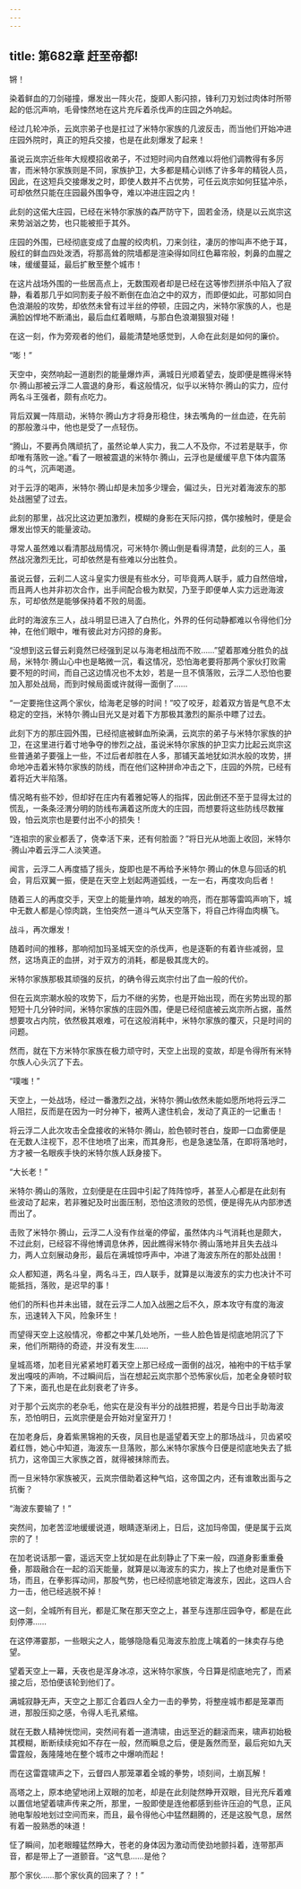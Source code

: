 ```yaml
---
---
---
```

title: 第682章 赶至帝都!
---



锵！

染着鲜血的刀剑碰撞，爆发出一阵火花，旋即人影闪掠，锋利刀刃划过肉体时所带起的低沉声响，毛骨悚然地在这片充斥着杀伐声的庄园之外响起。

经过几轮冲杀，云岚宗弟子也是扛过了米特尔家族的几波反击，而当他们开始冲进庄园外院时，真正的短兵交接，也是在此刻爆发了起来！

虽说云岚宗近些年大规模招收弟子，不过短时间内自然难以将他们调教得有多厉害，而米特尔家族则是不同，家族护卫，大多都是精心训练了许多年的精锐人员，因此，在这短兵交接爆发之时，即使人数并不占优势，可任云岚宗如何狂猛冲杀，可却依然只能在庄园最外围争夺，难以冲进庄园之内！

此刻的这偌大庄园，已经在米特尔家族的森严防守下，固若金汤，绕是以云岚宗这来势汹汹之势，也只能被拒于其外。

庄园的外围，已经彻底变成了血腥的绞肉机，刀来剑往，凄厉的惨叫声不绝于耳，殷红的鲜血四处泼洒，将那高耸的院墙都是渲染得如同红色幕帘般，刺鼻的血腥之味，缓缓蔓延，最后扩散至整个城市！

在这片战场外围的一些居高点上，无数围观者却是已经在这等惨烈拼杀中陷入了寂静，看着那几乎如同割麦子般不断倒在血泊之中的双方，而即便如此，可那如同白色浪潮般的攻势，却依然未曾有过半丝的停顿，庄园之内，米特尔家族的人，也是满脸凶悍地不断涌出，最后血红着眼睛，与那白色浪潮狠狠对碰！

在这一刻，作为旁观者的他们，最能清楚地感觉到，人命在此刻是如何的廉价。

“嘭！”

天空中，突然响起一道剧烈的能量爆炸声，满城日光顺着望去，旋即便是瞧得米特尔·腾山那被云浮二人震退的身形，看这般情况，似乎以米特尔·腾山的实力，应付两名斗王强者，颇有点吃力。

背后双翼一阵扇动，米特尔·腾山方才将身形稳住，抹去嘴角的一丝血迹，在先前的那般激斗中，他也是受了一点轻伤。

“腾山，不要再负隅顽抗了，虽然论单人实力，我二人不及你，不过若是联手，你却唯有落败一途。”看了一眼被震退的米特尔·腾山，云浮也是缓缓平息下体内震荡的斗气，沉声喝道。

对于云浮的喝声，米特尔·腾山却是未加多少理会，偏过头，日光对着海波东的那处战圈望了过去。

此刻的那里，战况比这边更加激烈，模糊的身影在天际闪掠，偶尔接触时，便是会爆发出惊天的能量波动。

寻常人虽然难以看清那战局情况，可米特尔·腾山倒是看得清楚，此刻的三人，虽然战况激烈无比，可却依然是有些难以分出胜负。

虽说云督，云刹二人这斗皇实力很是有些水分，可毕竟两人联手，威力自然倍增，而且两人也并非初次合作，出手间配合极为默契，乃至于即便单人实力远逊海波东，可却依然是能够保持着不败的局面。

此时的海波东三人，战斗明显已进入了白热化，外界的任何动静都难以令得他们分神，在他们眼中，唯有彼此对方闪掠的身影。

“没想到这云督云刹竟然已经强到足以与海老相战而不败……”望着那难分胜负的战局，米特尔·腾山心中也是略微一沉，看这情况，恐怕海老要将那两个家伙打败需要不短的时间，而自己这边情况也不太妙，若是一旦不慎落败，云浮二人恐怕也要加入那处战局，而到时候局面或许就得一面倒了……

“一定要拖住这两个家伙，给海老足够的时间！”咬了咬牙，趁着双方皆是气息不太稳定的空挡，米特尔·腾山目光又是对着下方那极其激烈的厮杀中瞟了过去。

此刻下方的那庄园外围，已经彻底被鲜血所染满，云岚宗的弟子与米特尔家族的护卫，在这里进行着寸地争夺的惨烈之战，虽说米特尔家族的护卫实力比起云岚宗这些普通弟子要强上一些，不过后者却胜在人多，那铺天盖地犹如洪水般的攻势，拼命地冲击着米特尔家族的防线，而在他们这种拼命冲击之下，庄园的外院，已经有着将近大半陷落。

情况略有些不妙，但却好在庄内有着雅妃等人的指挥，因此倒还不至于显得太过的慌乱，一条条泾渭分明的防线布满着这所庞大的庄园，而想要将这些防线尽数摧毁，怕云岚宗也是要付出不小的损失！

“连祖宗的家业都丢了，侥幸活下来，还有何脸面？”将日光从地面上收回，米特尔·腾山冲着云浮二人淡笑道。

闻言，云浮二人再度插了摇头，旋即也是不再给予米特尔·腾山的休息与回话的机会，背后双翼一振，便是在天空上划起两道弧线，一左一右，再度攻向后者！

随着三人的再度交手，天空上的能量炸响，越发的响亮，而在那等雷鸣声响下，城中无数人都是心惊肉跳，生怕突然一道斗气从天空落下，将自己炸得血肉横飞。

战斗，再次爆发！

随着时间的推移，那响彻加玛圣城天空的杀伐声，也是逐靳的有着许些减弱，显然，这场真正的血拼，对于双方的消耗，都是极其庞大的。

米特尔家族那极其顽强的反抗，的确令得云岚宗付出了血一般的代价。

但在云岚宗潮水般的攻势下，后力不继的劣势，也是开始出现，而在劣势出现的那短短十几分钟时间，米特尔家族的庄园外围，便是已经彻底被云岚宗所占据，虽然想要攻占内院，依然极其艰难，可在这般消耗中，米特尔家族的覆灭，只是时间的问题。

然而，就在下方米特尔家族在极力顽守时，天空上出现的变故，却是令得所有米特尔族人心头沉了下去。

“噗嗤！”

天空上，一处战场，经过一番激烈之战，米特尔·腾山依然未能如愿所地将云浮二人阻拦，反而是在因为一时分神下，被两人逮住机会，发动了真正的一记重击！

将云浮二人此次攻击全盘接收的米特尔·腾山，脸色顿时苍白，旋即一口血雾便是在无数人注视下，忍不住地喷了出来，而其身形，也是急速坠落，在即将落地时，方才被一名眼疾手快的米特尔族人跃身接下。

“大长老！”

米特尔·腾山的落败，立刻便是在庄园中引起了阵阵惊呼，甚至人心都是在此刻有些波动了起来，若非雅妃及时出面压制，恐怕这溃败的恐慌，便是得先从内部渗透而出了。

击败了米特尔·腾山，云浮二人没有作丝毫的停留，虽然体内斗气消耗也是颇大，不过此刻，已经容不得他博调息休养，因此瞧得米特尔·腾山落地并且失去战斗力，两人立刻展动身形，最后在满城惊呼声中，冲进了海波东所在的那处战圉！

众人都知道，两名斗皇，两名斗王，四人联手，就算是以海波东的实力也决计不可能抵挡，落败，是迟早的事！

他们的所料也并未出错，就在云浮二人加入战圈之后不久，原本攻守有度的海波东，迅速转入下风，险象环生！

而望得天空上这般情况，帝都之中某几处地所，一些人脸色皆是彻底地阴沉了下来，他们所期待的奇迹，并没有发生……

皇城高塔，加老目光紧紧地盯着天空上那已经成一面倒的战况，袖袍中的干枯手掌发出嘎吱的声响，不过瞬间后，当在想起云岚宗那个恐怖家伙后，加老全身顿时软了下来，面孔也是在此刻衰老了许多。

对于那个云岚宗的老杂毛，他实在是没有半分的战胜把握，若是今日出手助海波东，恐怕明日，云岚宗便是会开始对皇室开刀！

在加老身后，身着紫黑锦袍的夭夜，凤目也是遥望着天空上的那场战斗，贝齿紧咬着红唇，她心中知道，海波东一旦落败，那么米特尔家族今日便是彻底地失去了抵抗力，这帝国三大家族之首，就得被抹除而去。

而一旦米特尔家族被灭，云岚宗借助着这种气焰，这帝国之内，还有谁敢出面与之抗衡？

“海波东要输了！”

突然间，加老苦涩地缓缓说道，眼睛逐渐闭上，日后，这加玛帝国，便是属于云岚宗的了！

在加老说话那一霎，遥远天空上犹如是在此刻静止了下来一般，四道身影重重叠叠，那趿融合在一起的滔天能量，就算是以海波东的实力，挨上了也绝对是重伤下场，而且，在拳影挥动间，那股气势，也已经彻底地锁定海波东，因此，这四人合力一击，他已经逃脱不掉！

这一刻，全城所有目光，都是汇聚在那天空之上，甚至与连那庄园争夺，都是在此刻停滞……

在这停滞霎那，一些眼尖之人，能够隐隐看见海波东脸庞上噙着的一抹卖存与绝望。

望着天空上一幕，夭夜也是浑身冰凉，这米特尔家族，今日算是彻底地完了，而紧接之后，恐怕便该轮到他们了。

满城寂静无声，天空之上那汇合着四人全力一击的拳势，将整座城市都是笼罩而进，那股压抑之感，令得人毛孔紧缩。

就在无数人精神恍惚间，突然间有着一道清啸，由远至近的翻滚而来，啸声初始极其模糊，断断续续宛如不存在一般，然而瞬息之后，便是轰然而至，最后宛如九天雷霆般，轰隆隆地在整个城市之中爆响而起！

而在这雷霆啸声之下，云督四人那笼罩着全城的拳势，顷刻间，土崩瓦解！

高塔之上，原本绝望地闭上双眼的加老，却是在此刻陡然睁开双眼，目光充斥着难以置信地望着啸声传来之所，那里，一股即使是连他都感到些许压迫的气息，正风驰电掣般地划过空间而来，而且，最令得他心中猛然翻腾的，还是这股气息，居然有着一股熟悉的味道！

怔了瞬间，加老眼瞳猛然睁大，苍老的身体因为激动而使劲地颤抖着，连带那声音，都是带上了一道颤音。“这气息……是他？

那个家伙……那个家伙真的回来了？！”